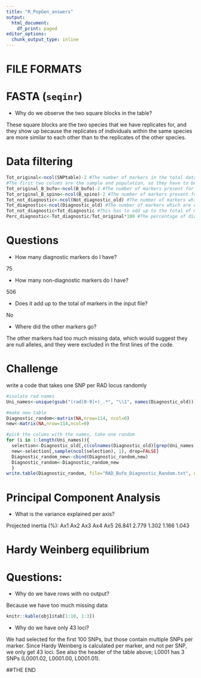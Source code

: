 ```yaml
---
title: "R_PopGen_answers"
output:
  html_document:
    df_print: paged
editor_options:
  chunk_output_type: inline
---
```

# FILE FORMATS

# FASTA (`seqinr`)

- Why do we observe the two square blocks in the table?

These square blocks are the two species that we have replicates for, and they show up because the replicates of individuals within the same species are more similar to each other than to the replicates of the other species.

# Data filtering 

```r
Tot_original<-ncol(SNPtable)-2 #The number of markers in the total dataset.
#The first two colums are the sample and population, so they have to be substracted.
Tot_original_B_bufo<-ncol(B_bufo)-2 #The number of markers present for B bufo.
Tot_original_B_spino<-ncol(B_spino)-2 #The number of markers present for B spinosus.
Tot_not_diagnostic<-ncol(Not_diagnostic_old) #The number of markers which are not diagnostic
Tot_diagnostic<-ncol(Diagnostic_old) #The number of markers which are diagnostic
Tot_not_diagnostic+Tot_diagnostic #This has to add up to the total of markers that were still in the dataset after subsetting for missingness.
Perc_diagnostic<-Tot_diagnostic/Tot_original*100 #The percentage of diagnostic markers compared to the original dataset.
```

# Questions 

- How many diagnostic markers do I have? 

75

- How many non-diagnostic markers do I have? 

506

- Does it add up to the total of markers in the input file? 

No

- Where did the other markers go? 

The other markers had too much missing data, which would suggest they are null alleles, and they were excluded in the first lines of the code.

# Challenge 

write a code that takes one SNP per RAD locus randomly
```r
#isolate rad names
Uni_names<-unique(gsub("(rad[0-9]+)_.*", "\\1", names(Diagnostic_old)))

#make new table
Diagnostic_random<-matrix(NA,nrow=114, ncol=0)
new<-matrix(NA,nrow=114,ncol=0)

#pick the colums with the names, take one random
for (i in 1:length(Uni_names)){
  selection<-Diagnostic_old[,c(colnames(Diagnostic_old)[grep(Uni_names[i],colnames(Diagnostic_old))]), drop=FALSE]
  new<-selection[,sample(ncol(selection), 1), drop=FALSE]
  Diagnostic_random_new<-cbind(Diagnostic_random,new)
  Diagnostic_random<-Diagnostic_random_new
  }
write.table(Diagnostic_random, file="RAD_Bufo_Diagnostic_Random.txt", quote=FALSE, sep=" ", col.names=TRUE)
```

# Principal Component Analysis

- What is the variance explained per axis?

Projected inertia (%):
    Ax1     Ax2     Ax3     Ax4     Ax5 
 26.841   2.779   1.302   1.166   1.043

# Hardy Weinberg equilibrium

# Questions:

- Why do we have rows with no output?

Because we have too much missing data:

```r
knitr::kable(obj1$tab[1:10, 1:3])
```

- Why do we have only 43 loci?

We had selected for the first 100 SNPs, but those contain multiple SNPs per marker. Since Hardy Weinberg is calculated per marker, and not per SNP, we only get 43 loci. See also the header of the table above; L0001 has 3 SNPs (L0001.02, L0001.00, L0001.01).

##THE END